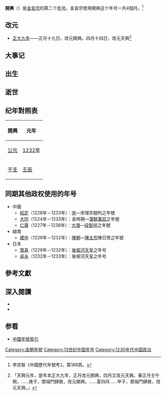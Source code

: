 {{Eranamebox|年号= 開興
|起讫时间= 1232年正月－四月
|政权= [[金朝|金朝]]
|帝王= [[金哀宗|金哀宗]]完颜守緒
|历时= 4个月
|timeline= <timeline>
ImageSize  = width:200 height:50
PlotArea   = width:180 height:30 left:10 bottom:20
TimeAxis   = orientation:horizontal
DateFormat = yyyy
Period     = from:1115 till:1234
AlignBars  = early
ScaleMajor = increment:119 start:1115
Colors =
  id:canvas value:rgb(1,1,0.85)
BackgroundColors = canvas:canvas
PlotData =
  width:15 color:black
  bar:era from:start till:end
  bar:era from:1224 till:1234 color:green
  bar:era from:1232 till:1232 color:red
</timeline>
|说明= <span style="color: red">開興</span>在金及<span style="color: green">金哀宗时期</span>的位置
}}
'''開興'''（{{kj|1232年|正月||四月}}）是[[金哀宗|金哀宗]]的第二个[[年号|年号]]。金哀宗使用開興这个年号一共4個月。<ref>李崇智《中國歷代年號考》，第188頁。</ref>

==改元==
*[[1232年|正大九年]]——正月十九日，改元開興。四月十四日，改元天興<ref>{{cite wikisource|title=金史本紀第十七哀宗上|last=脫脫|wslink=zh:金史/卷17}}「天興元年，是年本正大九年，正月改元開興，四月又改元天興。春正月壬午朔，……庚子，禦端門肆赦，改元開興。……夏四月……甲子，禦端門肆赦，改元天興。」</ref>

==大事记==

==出生==

==逝世==

==纪年對照表==
{| class="wikitable"  style="text-align:center;"
!開興!!元年
|-
![[公元|公元]]
|[[1232年|1232年]]
|-
![[干支|干支]]
|[[壬辰|壬辰]]
|}

==同期其他政权使用的年号==
*中國
**[[紹定|紹定]]（1228年－1233年）：[[南宋|宋]]—宋理宗趙昀之年號
**[[大同_(蒲鮮萬奴)|大同]]（1224年－1233年）：金時期—[[蒲鮮萬奴|蒲鮮萬奴]]之年號
**[[仁壽_(大理)|仁壽]]（1227年－1238年）：[[大理國|大理]]—[[段智祥|段智祥]]之年號
*越南
**[[建中_(越南)|建中]]（1226年－1232年）：[[陳朝_(越南)|陳朝]]—[[陳太宗|陳太宗]]陳日煚之年號
*日本
**[[寬喜|寬喜]]（1229年－1232年）：[[後堀河天皇|後堀河天皇]]之年号
**[[貞永|貞永]]（1232年－1233年）：後堀河天皇之年号

==參考文獻==
{{Reflist}}

==深入閱讀==
<div>
*{{Cite book|author=李崇智|title=中國歷代年號考|format=|url=|date=2004年12月|publisher=中華書局|location=北京|id=ISBN 7101025129}}
*{{Cite book|author=鄧洪波|title=東亞歷史年表|format=pdf|url=http://www.eastasia.ntu.edu.tw/chinese/05_a04.htm|date=2005年3月|publisher=國立臺灣大學東亞經典與文化研究計劃|location=臺北|id=ISBN 9789860005189|access-date=2022-01-04|archive-date=2007-08-25|archive-url=https://web.archive.org/web/20070825002742/http://www.eastasia.ntu.edu.tw/chinese/05_a04.htm|dead-url=yes}}
</div>

==参看==
*[[中国年号列表#金朝|中國年號索引]]

{{年号|[[正大|正大]]|[[中国年号索引|金朝年号]]|[[天興_(金朝)|天興]]}}
{{金朝年号}}

[[Category:金朝年號|Category:金朝年號]]
[[Category:13世纪中国年号|Category:13世纪中国年号]]
[[Category:1230年代中国政治|Category:1230年代中国政治]]